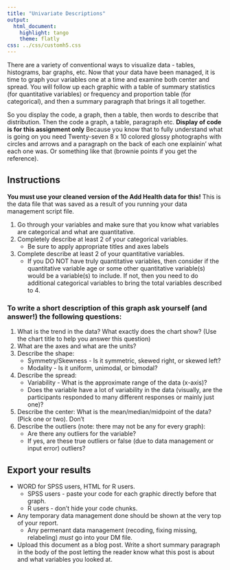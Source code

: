 ```yaml
---
title: "Univariate Descriptions"
output:
  html_document:
    highlight: tango
    theme: flatly
css: ../css/customh5.css
---
```


There are a variety of conventional ways to visualize data - tables, histograms, bar graphs, etc. Now that your data have been managed, it is time to graph your variables one at a time and examine both center and spread. You will follow up each graphic with a table of summary statistics (for quantitative variables) or frequency and proportion table (for categorical), and then a summary paragraph that brings it all together. 

So you display the code, a graph, then a table, then words to describe that distribution. Then the code a graph, a table, paragraph etc. **Display of code is for this assignment only**
Because you know that to fully understand what is going on you need Twenty-seven 8 x 10 colored glossy photographs with circles and arrows and a paragraph on the back of each one explainin' what each one was. Or something like that (brownie points if you get the reference).

 
## Instructions
**You must use your cleaned version of the Add Health data for this!** This is the data file that was saved as a result of you running your data management script file. 

1. Go through your variables and make sure that you know what variables are categorical and what are quantitative.
2. Completely describe at least 2 of your categorical variables. 
    - Be sure to apply appropriate titles and axes labels 
3. Complete describe at least 2 of your quantitative variables. 
    - If you DO NOT have truly quantitative variables, then consider if the quantitative variable age or some other quantitative variable(s) would be a variable(s) to include. If not, then you need to do additional categorical variables to bring the total variables described to 4.



### To write a short description of this graph ask yourself (and answer!) the following questions:
1. What is the trend in the data? What exactly does the chart show? (Use the chart title to help you answer this question)
2. What are the axes and what are the units?
3. Describe the shape:
    - Symmetry/Skewness - Is it symmetric, skewed right, or skewed left?
    - Modality - Is it uniform, unimodal, or bimodal?             
4. Describe the spread:
    - Variability - What is the approximate range of the data (x-axis)?
    - Does the variable have a lot of variability in the data (visually, are the participants responded to many different responses or mainly just one)?
5. Describe the center: What is the mean/median/midpoint of the data? (Pick one or two). Don't 
6. Describe the outliers (note: there may not be any for every graph):
    - Are there any outliers for the variable?
    - If yes, are these true outliers or false (due to data management or input error) outliers?


## Export your results
* WORD for SPSS users, HTML for R users. 
    - SPSS users - paste your code for each graphic directly before that graph.
    - R users - don't hide your code chunks. 
* Any temporary data management done should be shown at the very top of your report. 
    - Any permenant data management (recoding, fixing missing, relabeling) *must* go into your DM file. 
* Upload this document as a blog post. Write a short summary paragraph in the body of the post letting the reader know what this post is about and what variables you looked at. 
